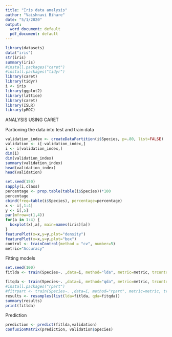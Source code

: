 ---
title: "Iris data analysis"
author: "Vaishnavi Bihare"
date: "5/1/2020"
output:
  word_document: default
  pdf_document: default
---

```{r setup, include=FALSE}
library(datasets)
data("iris")
str(iris)
summary(iris)
#install.packages("caret")
#install.packages("tidyr")
library(caret)
library(tidyr)
i <- iris
library(ggplot2)
library(lattice)
library(caret)
library(ISLR)
library(pROC)

```
ANALYSIS USING CARET

Partioning the data into test and train data
```{r}
validation_index <- createDataPartition(i$Species, p=.80, list=FALSE)
validation <- i[-validation_index,]
i <- i[validation_index,]
dim(i)
dim(validation_index)
summary(validation_index)
head(validation_index)
head(validation)

set.seed(150)
sapply(i,class)
percentage <- prop.table(table(i$Species))*100
percentage
cbind(freq=table(i$Species), percentage=percentage)
x <- i[,1:4]
y <- i[,5]
par(mfrow=c(1,4))
for(a in 1:4) {
  boxplot(x[,a], main=names(iris)[a])
}
featurePlot(x=x,y=y,plot="density")
featurePlot(x=x,y=y,plot="box")
control <- trainControl(method = "cv", number=5)
metric="Accuracy"

```

Fitting models 
```{r}
set.seed(100)
fitlda <- train(Species~. ,data=i, method="lda", metric=metric, trcontrol=control)

fitqda <- train(Species~. ,data=i, method="qda", metric=metric, trcontrol=control)
#install.packages("rpart")
#fitrpart <- train(Species~. ,data=i, method="rpart", metric=metric, trcontrol=control)
results <- resamples(list(lda=fitlda, qda=fitqda))
summary(results)
print(fitlda)


```
Prediction
```{r}
prediction <- predict(fitlda,validation)
confusionMatrix(prediction, validation$Species)
```
